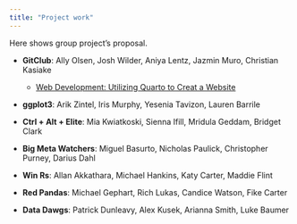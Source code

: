 ```yaml
---
title: "Project work"
---
```


Here shows group project's proposal.

-   **GitClub**: Ally Olsen, Josh Wilder, Aniya Lentz, Jazmin Muro, Christian Kasiake

    + [Web Development: Utilizing Quarto to Creat a Website](./documents/proposal_GitClub.pdf)

-   **ggplot3**: Arik Zintel, Iris Murphy, Yesenia Tavizon, Lauren Barrile

-   **Ctrl + Alt + Elite**: Mia Kwiatkoski, Sienna Ifill, Mridula Geddam, Bridget Clark

-   **Big Meta Watchers**: Miguel Basurto, Nicholas Paulick, Christopher Purney, Darius Dahl

-   **Win Rs**: Allan Akkathara, Michael Hankins, Katy Carter, Maddie Flint

-   **Red Pandas**: Michael Gephart, Rich Lukas, Candice Watson, Fike Carter

-   **Data Dawgs**: Patrick Dunleavy, Alex Kusek, Arianna Smith, Luke Baumer
